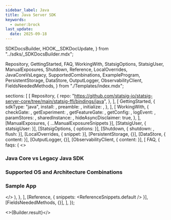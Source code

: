 ```yaml
---
sidebar_label: Java
title: Java Server SDK
keywords:
  - owner:brock
last_update:
  date: 2025-09-18
---
```


  SDKDocsBuilder,
  HOOK__SDKDocUpdate,
} from "../sdks/_SDKDocsBuilder.mdx";


  Repository,
  GettingStarted,
  FAQ,
  WorkingWith,
  StatsigOptions,
  StatsigUser,
  ManualExposures,
  Shutdown,
  Reference,
  LocalOverrides,
  JavaCoreVsLegacy,
  SupportedCombinations,
  ExampleProgram,
  PersistentStorage,
  DataStore,
  OutputLogger,
  ObservabilityClient,
  FieldsNeededMethods,
} from "./Templates/index.mdx";


  sections: [
    [
      Repository,
      {
        repo: "https://github.com/statsig-io/statsig-server-core/tree/main/statsig-ffi/bindings/java",
      },
    ],
    [
      GettingStarted,
      {
        sdkType: "java",
        install: <Install />,
        preamble: <Preamble />,
        initialize: <Initialize />,
      },
    ],
    [
      WorkingWith,
      {
        checkGate: <CheckGate />,
        getExperiment: <GetExperiment />,
        getFeatureGate: <GetFeatureGate />,
        getConfig: <GetConfig />,
        logEvent: <LogEvent />,
        paramStores: <ParamStores />,
        sharedInstance: <SharedInstanceSnippet />,
        hideAsyncDisclaimer: true,
      },
    ],
    [ManualExposures, { ...ManualExposureSnippets }],
    [StatsigUser, { statsigUser: <UserSnippet /> }],
    [StatsigOptions, { options: <Options /> }],
    [Shutdown, { shutdown: <ShutdownSnippet />, flush: <Flush /> }],
    [LocalOverrides, { snippet: <OverridesSnippet /> }],
    [PersistentStorage, {}],
    [DataStore, { content: <DataStoreContent /> }],
    [OutputLogger, {}],
    [ObservabilityClient, { content: <ObservabilityClientContent /> }],
    [
      FAQ,
      {
        faqs: (
          <>
            <MoreFAQs />
            <h3 id="java-core-vs-legacy-java-sdk">
              Java Core vs Legacy Java SDK
            </h3>
            <CoreVsLegacyContent />
            <h3 id="supported-os-and-architecture-combinations">
              Supported OS and Architecture Combinations
            </h3>
            <SupportedCombinationsContent />
            <h3 id="example-program">Sample App</h3>
            <ExampleProgramContent />
          </>
        ),
      },
    ],
    [Reference, { snippets: <ReferenceSnippets.default /> }],
    [FieldsNeededMethods, {}],
  ],
});

<SampleTipText />


<>{Builder.result}</>
